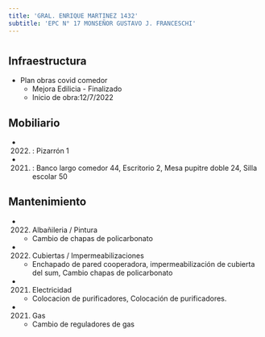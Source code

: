 ```yaml
---
title: 'GRAL. ENRIQUE MARTINEZ 1432'
subtitle: 'EPC N° 17 MONSEÑOR GUSTAVO J. FRANCESCHI'
---
```


#
## Infraestructura

* Plan obras covid comedor 
    + Mejora Edilicia - Finalizado 
    + Inicio de obra:12/7/2022 



## Mobiliario

*  (2022) : Pizarrón 1 

*  (2021) : Banco largo comedor 44, Escritorio 2, Mesa pupitre doble 24, Silla escolar 50 





## Mantenimiento

*  (2022) Albañileria / Pintura 
    + Cambio de chapas de policarbonato

*  (2022) Cubiertas / Impermeabilizaciones 
    + Enchapado de pared cooperadora, impermeabilización de cubierta del sum, Cambio chapas de policarbonato

*  (2021) Electricidad 
    + Colocacion de purificadores, Colocación de purificadores.

*  (2021) Gas 
    + Cambio de reguladores de gas






